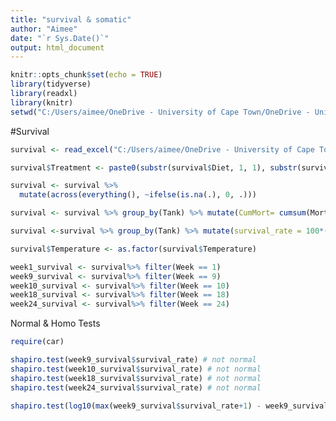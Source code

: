 ```yaml
---
title: "survival & somatic"
author: "Aimee"
date: "`r Sys.Date()`"
output: html_document
---
```


```r
knitr::opts_chunk$set(echo = TRUE)
library(tidyverse)
library(readxl)
library(knitr)  
setwd("C:/Users/aimee/OneDrive - University of Cape Town/OneDrive - University of Cape Town/msc_thesis/parechinus/data")
```

#Survival
```r
survival <- read_excel("C:/Users/aimee/OneDrive - University of Cape Town/OneDrive - University of Cape Town/msc_thesis/parechinus/data/survival.xlsx")

survival$Treatment <- paste0(substr(survival$Diet, 1, 1), substr(survival$Temperature, 1, 1))

survival <- survival %>%
  mutate(across(everything(), ~ifelse(is.na(.), 0, .)))

survival <- survival %>% group_by(Tank) %>% mutate(CumMort= cumsum(Mortalities), CumMorb = cumsum(Morbidities))

survival <-survival %>% group_by(Tank) %>% mutate(survival_rate = 100*( (19-CumMort)/19))

survival$Temperature <- as.factor(survival$Temperature)

week1_survival <- survival%>% filter(Week == 1)
week9_survival <- survival%>% filter(Week == 9)
week10_survival <- survival%>% filter(Week == 10)
week18_survival <- survival%>% filter(Week == 18)
week24_survival <- survival%>% filter(Week == 24)

```

Normal & Homo Tests
```r
require(car)

shapiro.test(week9_survival$survival_rate) # not normal
shapiro.test(week10_survival$survival_rate) # not normal
shapiro.test(week18_survival$survival_rate) # not normal
shapiro.test(week24_survival$survival_rate) # not normal

shapiro.test(log10(max(week9_survival$survival_rate+1) - week9_survival$survival_rate)) #log not normal


```

